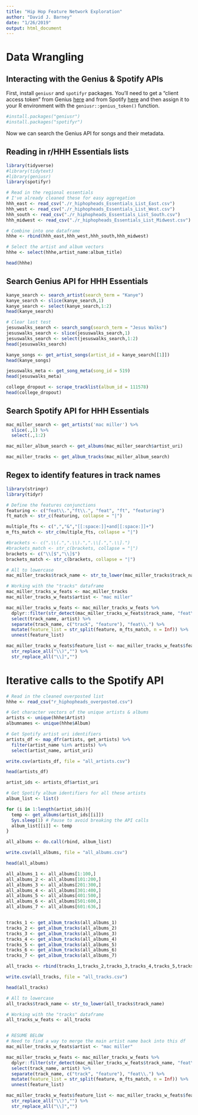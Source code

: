 ```yaml
---
title: "Hip Hop Feature Network Exploration"
author: "David J. Barney"
date: "1/26/2019"
output: html_document
---
```


# Data Wrangling
## Interacting with the Genius & Spotify APIs
First, install `geniusr` and `spotifyr` packages. You'll need to get a "client access token" from Genius [here](https://genius.com/api-clients) and from Spotify [here](https://developer.spotify.com/) and then assign it to your R environment with the `geniusr::genius_token()` function.

```r
#install.packages("geniusr")
#install.packages("spotifyr")
```

Now we can search the Genius API for songs and their metadata. 

## Reading in r/HHH Essentials lists

```r
library(tidyverse)
#library(tidytext)
#library(geniusr)
library(spotifyr)

# Read in the regional essentials
# I've already cleaned these for easy aggregation
hhh_east <- read_csv("./r_hiphopheads_Essentials_List_East.csv")
hhh_west <- read_csv("./r_hiphopheads_Essentials_List_West.csv")
hhh_south <- read_csv("./r_hiphopheads_Essentials_List_South.csv")
hhh_midwest <- read_csv("./r_hiphopheads_Essentials_List_Midwest.csv")

# Combine into one dataframe
hhhe <- rbind(hhh_east,hhh_west,hhh_south,hhh_midwest)

# Select the artist and album vectors
hhhe <- select(hhhe,artist_name:album_title)

head(hhhe)
```

## Search Genius API for HHH Essentials

```r
kanye_search <- search_artist(search_term = "Kanye")
kanye_search <- slice(kanye_search,1)
kanye_search <- select(kanye_search,1:2)
head(kanye_search)
```

```r
# Clear last test
jesuswalks_search <- search_song(search_term = "Jesus Walks")
jesuswalks_search <- slice(jesuswalks_search,1)
jesuswalks_search <- select(jesuswalks_search,1:2)
head(jesuswalks_search)
```

```r
kanye_songs <- get_artist_songs(artist_id = kanye_search[[1]])
head(kanye_songs)
```

```r
jesuswalks_meta <- get_song_meta(song_id = 519)
head(jesuswalks_meta)
```

```r
college_dropout <- scrape_tracklist(album_id = 111578)
head(college_dropout)
```


## Search Spotify API for HHH Essentials
```r
mac_miller_search <- get_artists('mac miller') %>%
  slice(.,1) %>%
  select(.,1:2)

```

```r
mac_miller_album_search <- get_albums(mac_miller_search$artist_uri)

```

```r
mac_miller_tracks <- get_album_tracks(mac_miller_album_search)
```

## Regex to identify features in track names

```r
library(stringr)
library(tidyr)

# Define the features conjunctions
featuring <- c("feat\\.","ft\\.", "feat", "ft", "featuring")
ft_match <- str_c(featuring, collapse = "|")

multiple_fts <- c(",","&","[[:space:]]+and[[:space:]]+")
m_fts_match <- str_c(multiple_fts, collapse = "|")

#brackets <- c(".\\(.",".\\).",".\\[.",".\\].")
#brackets_match <- str_c(brackets, collapse = "|")
brackets <- c("\\[$","\\]$")
brackets_match <- str_c(brackets, collapse = "|")

# All to lowercase
mac_miller_tracks$track_name <- str_to_lower(mac_miller_tracks$track_name) 

# Working with the "tracks" dataframe
mac_miller_tracks_w_feats <- mac_miller_tracks 
mac_miller_tracks_w_feats$artist <- "mac miller"

mac_miller_tracks_w_feats <- mac_miller_tracks_w_feats %>%
  dplyr::filter(str_detect(mac_miller_tracks_w_feats$track_name, "feat\\.")) %>%
  select(track_name, artist) %>%
  separate(track_name, c("track", "feature"), "feat\\.") %>%
  mutate(feature_list = str_split(feature, m_fts_match, n = Inf)) %>%
  unnest(feature_list)

mac_miller_tracks_w_feats$feature_list <- mac_miller_tracks_w_feats$feature_list %>%
  str_replace_all("\\)","") %>%
  str_replace_all("\\]","")

```


# Iterative calls to the Spotify API
```r
# Read in the cleaned overposted list
hhhe <- read_csv("r_hiphopheads_overposted.csv")

# Get character vectors of the unique artists & albums
artists <- unique(hhhe$Artist)
albumnames <- unique(hhhe$Album)

# Get Spotify artist uri identifiers
artists_df <- map_dfr(artists, get_artists) %>%
  filter(artist_name %in% artists) %>%
  select(artist_name, artist_uri)

write.csv(artists_df, file = "all_artists.csv")

head(artists_df)
```

```r
artist_ids <- artists_df$artist_uri

# Get Spotify album identifiers for all these artists
album_list <- list()

for (i in 1:length(artist_ids)){
  temp <- get_albums(artist_ids[[i]])
  Sys.sleep(1) # Pause to avoid breaking the API calls
  album_list[[i]] <- temp
}

all_albums <- do.call(rbind, album_list)

write.csv(all_albums, file = "all_albums.csv")

head(all_albums)
```

```r
all_albums_1 <- all_albums[1:100,]
all_albums_2 <- all_albums[101:200,]
all_albums_3 <- all_albums[201:300,]
all_albums_4 <- all_albums[301:400,]
all_albums_5 <- all_albums[401:500,]
all_albums_6 <- all_albums[501:600,]
all_albums_7 <- all_albums[601:636,]


tracks_1 <- get_album_tracks(all_albums_1)
tracks_2 <- get_album_tracks(all_albums_2)
tracks_3 <- get_album_tracks(all_albums_3)
tracks_4 <- get_album_tracks(all_albums_4)
tracks_5 <- get_album_tracks(all_albums_5)
tracks_6 <- get_album_tracks(all_albums_6)
tracks_7 <- get_album_tracks(all_albums_7)

all_tracks <- rbind(tracks_1,tracks_2,tracks_3,tracks_4,tracks_5,tracks_6,tracks_7)

write.csv(all_tracks, file = "all_tracks.csv")

head(all_tracks)

```


```r
# All to lowercase
all_tracks$track_name <- str_to_lower(all_tracks$track_name) 

# Working with the "tracks" dataframe
all_tracks_w_feats <- all_tracks


# RESUME BELOW
# Need to find a way to merge the main artist name back into this df
mac_miller_tracks_w_feats$artist <- "mac miller"

mac_miller_tracks_w_feats <- mac_miller_tracks_w_feats %>%
  dplyr::filter(str_detect(mac_miller_tracks_w_feats$track_name, "feat\\.")) %>%
  select(track_name, artist) %>%
  separate(track_name, c("track", "feature"), "feat\\.") %>%
  mutate(feature_list = str_split(feature, m_fts_match, n = Inf)) %>%
  unnest(feature_list)

mac_miller_tracks_w_feats$feature_list <- mac_miller_tracks_w_feats$feature_list %>%
  str_replace_all("\\)","") %>%
  str_replace_all("\\]","")

```

